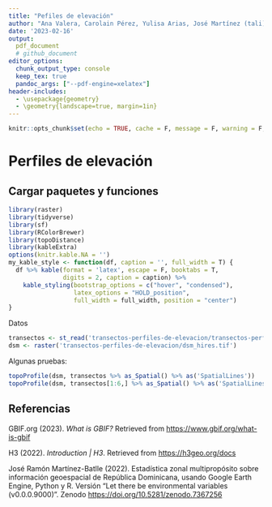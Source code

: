```yaml
---
title: "Pefiles de elevación"
author: "Ana Valera, Carolain Pérez, Yulisa Arias, José Martínez (tali)"
date: '2023-02-16'
output:
  pdf_document
  # github_document
editor_options: 
  chunk_output_type: console
  keep_tex: true
  pandoc_args: ["--pdf-engine=xelatex"]
header-includes:
  - \usepackage{geometry}
  - \geometry{landscape=true, margin=1in}
---
```


```r
knitr::opts_chunk$set(echo = TRUE, cache = F, message = F, warning = F, fig.width = 11, fig.height = 8)
```

# Perfiles de elevación

## Cargar paquetes y funciones


```r
library(raster)
library(tidyverse)
library(sf)
library(RColorBrewer)
library(topoDistance)
library(kableExtra)
options(knitr.kable.NA = '')
my_kable_style <- function(df, caption = '', full_width = T) {
  df %>% kable(format = 'latex', escape = F, booktabs = T,
               digits = 2, caption = caption) %>%
    kable_styling(bootstrap_options = c("hover", "condensed"),
                  latex_options = "HOLD_position",
                  full_width = full_width, position = "center")
}
```

Datos

```r
transectos <- st_read('transectos-perfiles-de-elevacion/transectos-perfiles-elevacion.gpkg')
dsm <- raster('transectos-perfiles-de-elevacion/dsm_hires.tif')
```

Algunas pruebas:

```r
topoProfile(dsm, transectos %>% as_Spatial() %>% as('SpatialLines'))
topoProfile(dsm, transectos[1:6,] %>% as_Spatial() %>% as('SpatialLines'), type = 'plotly')
```



## Referencias

GBIF.org (2023). *What is GBIF?* Retrieved from
<https://www.gbif.org/what-is-gbif>

H3 (2022). *Introduction \| H3*. Retrieved from
<https://h3geo.org/docs>

José Ramón Martínez-Batlle (2022). Estadística zonal multipropósito sobre información geoespacial de República Dominicana, usando Google Earth Engine, Python y R. Versión "Let there be environmental variables (v0.0.0.9000)". Zenodo <https://doi.org/10.5281/zenodo.7367256>
